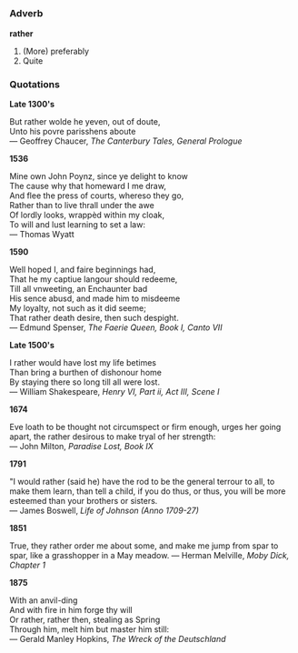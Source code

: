 =={{en}}==

===Adverb===
'''rather'''

# (More) preferably
# Quite

===Quotations===

'''Late 1300's'''

But rather wolde he yeven, out of doute,<br/>
Unto his povre parisshens aboute <br/>
&mdash; Geoffrey Chaucer, ''The Canterbury Tales, General Prologue''

'''1536'''

Mine own John Poynz, since ye delight to know <br/>
The cause why that homeward I me draw, <br/>
And flee the press of courts, whereso they go, <br/>
Rather than to live thrall under the awe <br/>
Of lordly looks, wrappèd within my cloak, <br/>
To will and lust learning to set a law:  <br/>
&mdash; Thomas Wyatt

'''1590'''

Well hoped I, and faire beginnings had, <br/>
That he my captiue langour should redeeme, <br/>
Till all vnweeting, an Enchaunter bad <br/>
His sence abusd, and made him to misdeeme <br/>
My loyalty, not such as it did seeme; <br/>
That rather death desire, then such despight. <br/>
&mdash; Edmund Spenser, ''The Faerie Queen, Book I, Canto VII''

'''Late 1500's'''

I rather would have lost my life betimes <br/>
Than bring a burthen of dishonour home <br/>
By staying there so long till all were lost. <br/>
&mdash; William Shakespeare, ''Henry VI, Part ii, Act III, Scene I''

'''1674'''

Eve loath to be thought not circumspect or firm enough, urges her going apart, the rather desirous to make tryal of her strength:  <br/>
&mdash; John Milton, ''Paradise Lost, Book IX''

'''1791'''

"I would rather (said he) have the rod to be the general terrour to all, to make them learn, than tell a child, if you do thus, or thus, you will be more esteemed than your brothers or sisters. <br/>
&mdash; James Boswell, ''Life of Johnson (Anno 1709-27)''

'''1851'''

True, they rather order me about some, and make me jump from spar to spar, like a grasshopper in a May meadow.
&mdash; Herman Melville, ''Moby Dick, Chapter 1''

'''1875'''

With an anvil-ding <br/>
And with fire in him forge thy will <br/>
Or rather, rather then, stealing as Spring <br/>
Through him, melt him but master him still:  <br/>
&mdash; Gerald Manley Hopkins, ''The Wreck of the Deutschland''